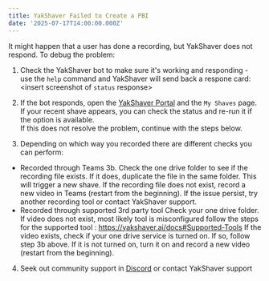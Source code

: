 ```yaml
---
title: YakShaver Failed to Create a PBI
date: '2025-07-17T14:00:00.000Z'
---
```


It might happen that a user has done a recording, but YakShaver does not respond. To debug the problem:

1. Check the YakShaver bot to make sure it's working and responding - use the `help` command and YakShaver will send back a respone card:
<insert screenshot of `status` response>

2. If the bot responds, open the [YakShaver Portal](https://portal.yakshaver.ai) and the `My Shaves` page.  
If your recent shave appears, you can check the status and re-run it if the option is available.  
If this does not resolve the problem, continue with the steps below.

3. Depending on which way you recorded there are different checks you can perform:
 * Recorded through Teams
       3b. Check the one drive folder to see if the recording file exists.
              If it does, duplicate the file in the same folder. This will trigger a new shave.
              If the recording file does not exist, record a new video in Teams (restart from the beginning). If the issue persist, try another recording tool or contact YakShaver support. 
 * Recorded through supported 3rd party tool
       Check your one drive folder. If video does not exist, most likely tool is misconfigured follow the steps for the supported tool : https://yakshaver.ai/docs#Supported-Tools
       If the video exists, check if your one drive service is turned on. If so, follow step 3b above. 
       If it is not turned on, turn it on and record a new video (restart from the beginning).
       
4. Seek out community support in [Discord](https://discord.gg/Jp9dyxKFjR) or contact YakShaver support

